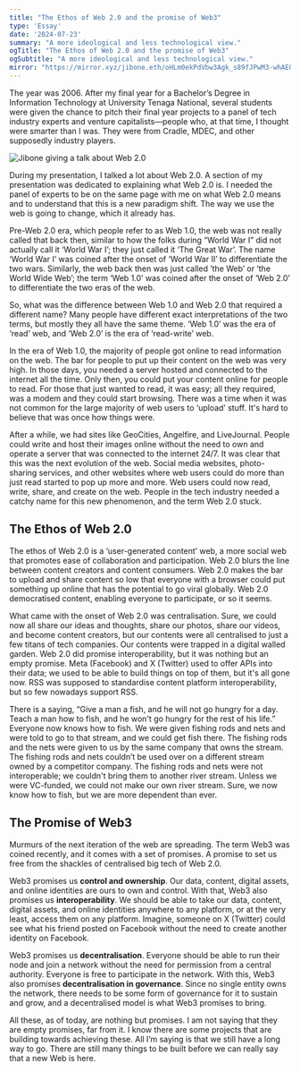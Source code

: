 ```yaml
---
title: "The Ethos of Web 2.0 and the promise of Web3"
type: 'Essay'
date: '2024-07-23'
summary: "A more ideological and less technological view."
ogTitle: "The Ethos of Web 2.0 and the promise of Web3"
ogSubtitle: "A more ideological and less technological view."
mirror: "https://mirror.xyz/jibone.eth/oHLm0ekPdVbw3Agk_s89fJPwM3-whAE0LgfnGRLyFpY?referrerAddress=0x8C4bD387aDD8AeF519819972986d16095a118799"
---
```


The year was 2006. After my final year for a Bachelor’s Degree in Information Technology at University Tenaga National, several students were given the chance to pitch their final year projects to a panel of tech industry experts and venture capitalists—people who, at that time, I thought were smarter than I was. They were from Cradle, MDEC, and other supposedly industry players.

![Jibone giving a talk about Web 2.0](/imgs/web2.jpg)

During my presentation, I talked a lot about Web 2.0. A section of my presentation was dedicated to explaining what Web 2.0 is. I needed the panel of experts to be on the same page with me on what Web 2.0 means and to understand that this is a new paradigm shift. The way we use the web is going to change, which it already has.

Pre-Web 2.0 era, which people refer to as Web 1.0, the web was not really called that back then, similar to how the folks during “World War I” did not actually call it ‘World War I’; they just called it ‘The Great War’. The name ‘World War I’ was coined after the onset of ‘World War II’ to differentiate the two wars. Similarly, the web back then was just called ’the Web’ or ‘the World Wide Web’; the term ‘Web 1.0’ was coined after the onset of ‘Web 2.0’ to differentiate the two eras of the web.

So, what was the difference between Web 1.0 and Web 2.0 that required a different name? Many people have different exact interpretations of the two terms, but mostly they all have the same theme. ‘Web 1.0’ was the era of ‘read’ web, and ‘Web 2.0’ is the era of ‘read-write’ web.

In the era of Web 1.0, the majority of people got online to read information on the web. The bar for people to put up their content on the web was very high. In those days, you needed a server hosted and connected to the internet all the time. Only then, you could put your content online for people to read. For those that just wanted to read, it was easy; all they required, was a modem and they could start browsing. There was a time when it was not common for the large majority of web users to ‘upload’ stuff. It's hard to believe that was once how things were.

After a while, we had sites like GeoCities, Angelfire, and LiveJournal. People could write and host their images online without the need to own and operate a server that was connected to the internet 24/7. It was clear that this was the next evolution of the web. Social media websites, photo-sharing services, and other websites where web users could do more than just read started to pop up more and more. Web users could now read, write, share, and create on the web. People in the tech industry needed a catchy name for this new phenomenon, and the term Web 2.0 stuck.

## The Ethos of Web 2.0
The ethos of Web 2.0 is a ‘user-generated content’ web, a more social web that promotes ease of collaboration and participation. Web 2.0 blurs the line between content creators and content consumers. Web 2.0 makes the bar to upload and share content so low that everyone with a browser could put something up online that has the potential to go viral globally. Web 2.0 democratised content, enabling everyone to participate, or so it seems.

What came with the onset of Web 2.0 was centralisation. Sure, we could now all share our ideas and thoughts, share our photos, share our videos, and become content creators, but our contents were all centralised to just a few titans of tech companies. Our contents were trapped in a digital walled garden. Web 2.0 did promise interoperability, but it was nothing but an empty promise. Meta (Facebook) and X (Twitter) used to offer APIs into their data; we used to be able to build things on top of them, but it's all gone now. RSS was supposed to standardise content platform interoperability, but so few nowadays support RSS.

There is a saying, “Give a man a fish, and he will not go hungry for a day. Teach a man how to fish, and he won't go hungry for the rest of his life.” Everyone now knows how to fish. We were given fishing rods and nets and were told to go to that stream, and we could get fish there. The fishing rods and the nets were given to us by the same company that owns the stream. The fishing rods and nets couldn’t be used over on a different stream owned by a competitor company. The fishing rods and nets were not interoperable; we couldn't bring them to another river stream. Unless we were VC-funded, we could not make our own river stream. Sure, we now know how to fish, but we are more dependent than ever.

## The Promise of Web3
Murmurs of the next iteration of the web are spreading. The term Web3 was coined recently, and it comes with a set of promises. A promise to set us free from the shackles of centralised big tech of Web 2.0.

Web3 promises us **control and ownership**. Our data, content, digital assets, and online identities are ours to own and control. With that, Web3 also promises us **interoperability**. We should be able to take our data, content, digital assets, and online identities anywhere to any platform, or at the very least, access them on any platform. Imagine, someone on X (Twitter) could see what his friend posted on Facebook without the need to create another identity on Facebook.

Web3 promises us **decentralisation**. Everyone should be able to run their node and join a network without the need for permission from a central authority. Everyone is free to participate in the network. With this, Web3 also promises **decentralisation in governance**. Since no single entity owns the network, there needs to be some form of governance for it to sustain and grow, and a decentralised model is what Web3 promises to bring.

All these, as of today, are nothing but promises. I am not saying that they are empty promises, far from it. I know there are some projects that are building towards achieving these. All I’m saying is that we still have a long way to go. There are still many things to be built before we can really say that a new Web is here.
